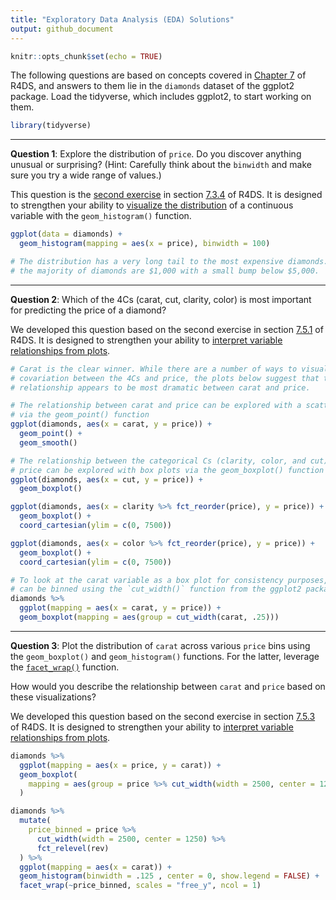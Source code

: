 ```yaml
---
title: "Exploratory Data Analysis (EDA) Solutions"
output: github_document
---
```


```r
knitr::opts_chunk$set(echo = TRUE)
```

The following questions are based on concepts covered in [Chapter 7][chapter 7]
of R4DS, and answers to them lie in the `diamonds` dataset of the ggplot2
package. Load the tidyverse, which includes ggplot2, to start working on them.

```r
library(tidyverse)
```

---

**Question 1**: Explore the distribution of `price`. Do you discover anything
unusual or surprising? (Hint: Carefully think about the `binwidth` and make sure
you try a wide range of values.)

This question is the [second exercise][arnold 7.3.2] in section [7.3.4][7.3.4
Exercises] of R4DS. It is designed to strengthen your ability to [visualize the
distribution][7.3.1] of a continuous variable with the `geom_histogram()`
function.

```r
ggplot(data = diamonds) + 
  geom_histogram(mapping = aes(x = price), binwidth = 100)

# The distribution has a very long tail to the most expensive diamonds. However,
# the majority of diamonds are $1,000 with a small bump below $5,000.
```

---

**Question 2**: Which of the 4Cs (carat, cut, clarity, color) is most important
for predicting the price of a diamond?

We developed this question based on the second exercise in section [7.5.1][7.5.1
Exercises] of R4DS. It is designed to strengthen your ability to [interpret
variable relationships from plots][7.5].

```r
# Carat is the clear winner. While there are a number of ways to visualize
# covariation between the 4Cs and price, the plots below suggest that the
# relationship appears to be most dramatic between carat and price.

# The relationship between carat and price can be explored with a scatterplot
# via the geom_point() function
ggplot(diamonds, aes(x = carat, y = price)) +
  geom_point() + 
  geom_smooth()

# The relationship between the categorical Cs (clarity, color, and cut) and
# price can be explored with box plots via the geom_boxplot() function
ggplot(diamonds, aes(x = cut, y = price)) +
  geom_boxplot()

ggplot(diamonds, aes(x = clarity %>% fct_reorder(price), y = price)) +
  geom_boxplot() + 
  coord_cartesian(ylim = c(0, 7500))

ggplot(diamonds, aes(x = color %>% fct_reorder(price), y = price)) +
  geom_boxplot() + 
  coord_cartesian(ylim = c(0, 7500))

# To look at the carat variable as a box plot for consistency purposes, carat
# can be binned using the `cut_width()` function from the ggplot2 package.
diamonds %>%
  ggplot(mapping = aes(x = carat, y = price)) +
  geom_boxplot(mapping = aes(group = cut_width(carat, .25)))
```

---

**Question 3**: Plot the distribution of `carat` across various `price` bins
using the `geom_boxplot()` and `geom_histogram()` functions. For the latter,
leverage the [`facet_wrap()`][3.5] function.

How would you describe the relationship between `carat` and `price` based on
these visualizations?

We developed this question based on the second exercise in section [7.5.3][7.5.3
Exercises] of R4DS. It is designed to strengthen your ability to [interpret
variable relationships from plots][7.5].

```r
diamonds %>%
  ggplot(mapping = aes(x = price, y = carat)) +
  geom_boxplot(
    mapping = aes(group = price %>% cut_width(width = 2500, center = 1250))
  )
```

```r
diamonds %>%
  mutate(
    price_binned = price %>% 
      cut_width(width = 2500, center = 1250) %>% 
      fct_relevel(rev)
  ) %>% 
  ggplot(mapping = aes(x = carat)) +
  geom_histogram(binwidth = .125 , center = 0, show.legend = FALSE) +
  facet_wrap(~price_binned, scales = "free_y", ncol = 1)
```


[arnold 7.3.2]: https://jrnold.github.io/r4ds-exercise-solutions/exploratory-data-analysis.html#exercise-7.3.2
[3.5]: http://r4ds.had.co.nz/data-visualisation.html#facets
[7.3.1]: http://r4ds.had.co.nz/exploratory-data-analysis.html#visualising-distributions
[7.3.4 Exercises]: http://r4ds.had.co.nz/exploratory-data-analysis.html#exercises-13
[7.5]: http://r4ds.had.co.nz/exploratory-data-analysis.html#covariation
[7.5.1 Exercises]: http://r4ds.had.co.nz/exploratory-data-analysis.html#exercises-15
[7.5.3 Exercises]: http://r4ds.had.co.nz/exploratory-data-analysis.html#exercises-17
[chapter 7]: https://r4ds.had.co.nz/exploratory-data-analysis.html